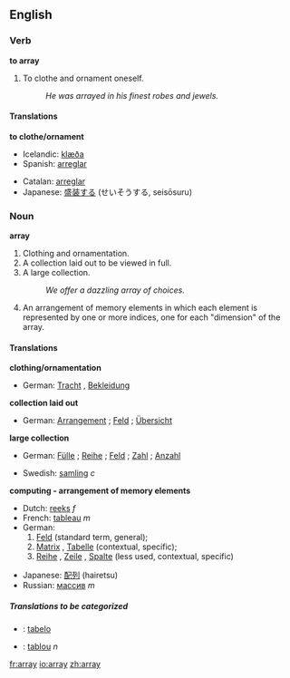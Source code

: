 ==English==

===Verb===
'''to array'''

#<!--DefA--> To clothe and ornament oneself.
#: ''He was arrayed in his finest robes and jewels.''

====Translations====
'''to clothe/ornament'''
{{top}}
*Icelandic: [[klæða]]
*Spanish: [[arreglar]]
{{mid}}
*Catalan: [[arreglar]]
*Japanese: [[盛装する]] (せいそうする, seisōsuru)
{{bottom}}

===Noun===
'''array'''

#<!--DefB--> Clothing and ornamentation.
#<!--DefC--> A collection laid out to be viewed in full.
#<!--DefD--> A large collection.
#: ''We offer a dazzling array of choices.''
#<!--DefE--> {{computing}} An arrangement of memory elements in which each element is represented by one or more indices, one for each "dimension" of the array.

====Translations====
<!--DefB-->'''clothing/ornamentation'''
{{top}}
*German: [[Tracht]] {{f}}, [[Bekleidung]] {{f}}
{{mid}}
{{bottom}}

<!--DefC-->'''collection laid out'''
{{top}}
*German: [[Arrangement]] {{n}}; [[Feld]] {{n}}; [[Übersicht]] {{f}}
{{mid}}
{{bottom}}

<!--DefD-->'''large collection'''
{{top}}
*German: [[Fülle]] {{f}}; [[Reihe]] {{f}}; [[Feld]] {{n}}; [[Zahl]] {{f}}; [[Anzahl]] {{f}}
{{mid}}
*Swedish: [[samling]] ''c''
{{bottom}}

<!--DefE-->'''computing - arrangement of memory elements'''
{{top}}
*Dutch: [[reeks]] ''f''
*French: [[tableau]] ''m''
*German:
*#[[Feld]] {{n}} (standard term, general);
*#[[Matrix]] {{f}}, [[Tabelle]] {{f}} (contextual, specific);
*#[[Reihe]] {{f}}, [[Zeile]] {{f}}, [[Spalte]] {{f}} (less used, contextual, specific)
{{mid}}
*Japanese: [[配列]] (hairetsu)
*Russian: [[массив]] ''m''
{{bottom}}

=====Translations to be categorized=====
{{checktrans}}
<!--Remove this section once all of the translations below have been moved into the tables above.-->
*{{ttbc|Ido|[[Ido]]}}: [[tabelo]]
*{{ttbc|Romanian}}: [[tablou]] ''n''

[[fr:array]]
[[io:array]]
[[zh:array]]